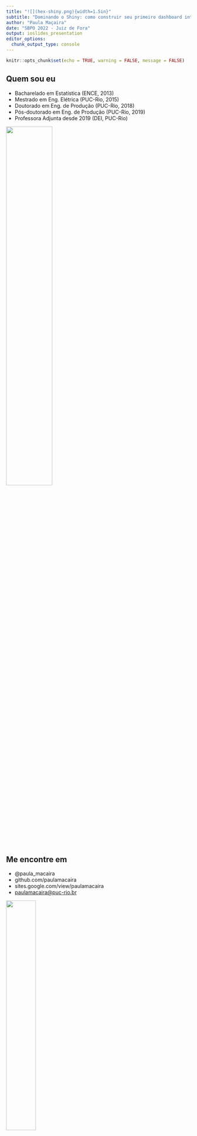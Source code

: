 ```yaml
---
title: "![](hex-shiny.png){width=1.5in}"
subtitle: "Dominando o Shiny: como construir seu primeiro dashboard interativo"
author: "Paula Maçaira"
date: "SBPO 2022 - Juiz de Fora"
output: ioslides_presentation
editor_options:
  chunk_output_type: console
---
```


```r
knitr::opts_chunk$set(echo = TRUE, warning = FALSE, message = FALSE)
```

## Quem sou eu

-   Bacharelado em Estatística (ENCE, 2013)
-   Mestrado em Eng. Elétrica (PUC-Rio, 2015)
-   Doutorado em Eng. de Produção (PUC-Rio, 2018)
-   Pós-doutorado em Eng. de Produção (PUC-Rio, 2019)
-   Professora Adjunta desde 2019 (DEI, PUC-Rio)

\flushright ![](Paula.png){width="50%"}

## Me encontre em

-   @paula_macaira
-   github.com/paulamacaira
-   sites.google.com/view/paulamacaira
-   [paulamacaira\@puc-rio.br](mailto:paulamacaira@puc-rio.br){.email}

\flushright ![](RedesSociais.png){width="40%"}

## Premissas

-   Presumo que você conheça minimamente a **linguagem R** e o meio ambiente **RStudio**

## Falaremos sobre...

1.  estrutura básica de um Shiny
2.  componentes úteis da interface do usuário
3.  fundamentos da programação reativa
4.  como dar feedback ao usuário
5.  como fazer upload e download de dados
6.  como gerar UI com código
7.  teoria e prática da programação reativa

\center ![](Work.png){width="50%"}

## ...

![](LetsGo.png){width="100%"}

